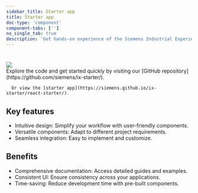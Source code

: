 ```yaml
---
sidebar_title: Starter app
title: Starter app
doc-type: 'component'
component-tabs: ['']
no_single_tab: true
description: 'Get hands-on experience of the Siemens Industrial Experience design system with our interactive starter app. This shows and explains how to use our components effectively and allows you to experience the integration and functionality Siemens Industrial Experience offers.'
---
```



#

<div style={{
  display: 'flex',
  flexDirection: 'row',
  gap: '1rem',
}}>
  <img src={image}
    style={{
      minWidth: '35%',
      width: '35%',
      height: 'auto',
      objectFit: 'contain',
      alignSelf: 'flex-start'
    }}
  />
  <section>
      Explore the code and get started quickly by visiting our [GitHub repository](https://github.com/siemens/ix-starter/).

      Or view the [starter app](https://siemens.github.io/ix-starter/react-starter/).

  </section>
</div>

## Key features

- Intuitive design: Simplify your workflow with user-friendly components.
- Versatile components: Adapt to different project requirements.
- Seamless integration: Easy to implement and customize.

## Benefits

- Comprehensive documentation: Access detailed guides and examples.
- Consistent UI: Ensure consistency across your applications.
- Time-saving: Reduce development time with pre-built components.
